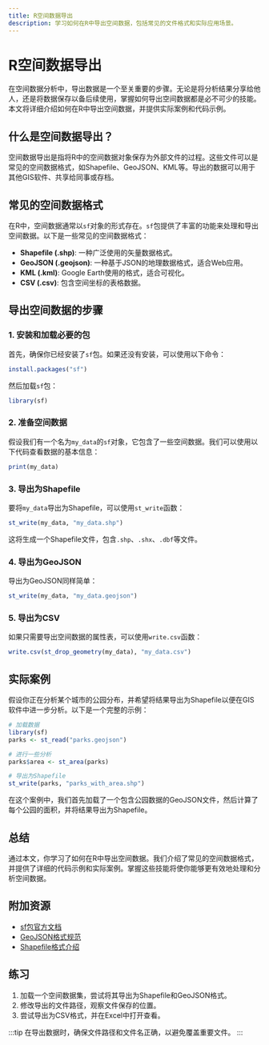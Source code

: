 ```yaml
---
title: R空间数据导出
description: 学习如何在R中导出空间数据，包括常见的文件格式和实际应用场景。
---
```


# R空间数据导出

在空间数据分析中，导出数据是一个至关重要的步骤。无论是将分析结果分享给他人，还是将数据保存以备后续使用，掌握如何导出空间数据都是必不可少的技能。本文将详细介绍如何在R中导出空间数据，并提供实际案例和代码示例。

## 什么是空间数据导出？

空间数据导出是指将R中的空间数据对象保存为外部文件的过程。这些文件可以是常见的空间数据格式，如Shapefile、GeoJSON、KML等。导出的数据可以用于其他GIS软件、共享给同事或存档。

## 常见的空间数据格式

在R中，空间数据通常以`sf`对象的形式存在。`sf`包提供了丰富的功能来处理和导出空间数据。以下是一些常见的空间数据格式：

- **Shapefile (.shp)**: 一种广泛使用的矢量数据格式。
- **GeoJSON (.geojson)**: 一种基于JSON的地理数据格式，适合Web应用。
- **KML (.kml)**: Google Earth使用的格式，适合可视化。
- **CSV (.csv)**: 包含空间坐标的表格数据。

## 导出空间数据的步骤

### 1. 安装和加载必要的包

首先，确保你已经安装了`sf`包。如果还没有安装，可以使用以下命令：

```r
install.packages("sf")
```

然后加载`sf`包：

```r
library(sf)
```

### 2. 准备空间数据

假设我们有一个名为`my_data`的`sf`对象，它包含了一些空间数据。我们可以使用以下代码查看数据的基本信息：

```r
print(my_data)
```

### 3. 导出为Shapefile

要将`my_data`导出为Shapefile，可以使用`st_write`函数：

```r
st_write(my_data, "my_data.shp")
```

这将生成一个Shapefile文件，包含`.shp`、`.shx`、`.dbf`等文件。

### 4. 导出为GeoJSON

导出为GeoJSON同样简单：

```r
st_write(my_data, "my_data.geojson")
```

### 5. 导出为CSV

如果只需要导出空间数据的属性表，可以使用`write.csv`函数：

```r
write.csv(st_drop_geometry(my_data), "my_data.csv")
```

## 实际案例

假设你正在分析某个城市的公园分布，并希望将结果导出为Shapefile以便在GIS软件中进一步分析。以下是一个完整的示例：

```r
# 加载数据
library(sf)
parks <- st_read("parks.geojson")

# 进行一些分析
parks$area <- st_area(parks)

# 导出为Shapefile
st_write(parks, "parks_with_area.shp")
```

在这个案例中，我们首先加载了一个包含公园数据的GeoJSON文件，然后计算了每个公园的面积，并将结果导出为Shapefile。

## 总结

通过本文，你学习了如何在R中导出空间数据。我们介绍了常见的空间数据格式，并提供了详细的代码示例和实际案例。掌握这些技能将使你能够更有效地处理和分析空间数据。

## 附加资源

- [sf包官方文档](https://r-spatial.github.io/sf/)
- [GeoJSON格式规范](https://geojson.org/)
- [Shapefile格式介绍](https://en.wikipedia.org/wiki/Shapefile)

## 练习

1. 加载一个空间数据集，尝试将其导出为Shapefile和GeoJSON格式。
2. 修改导出的文件路径，观察文件保存的位置。
3. 尝试导出为CSV格式，并在Excel中打开查看。

:::tip
在导出数据时，确保文件路径和文件名正确，以避免覆盖重要文件。
:::